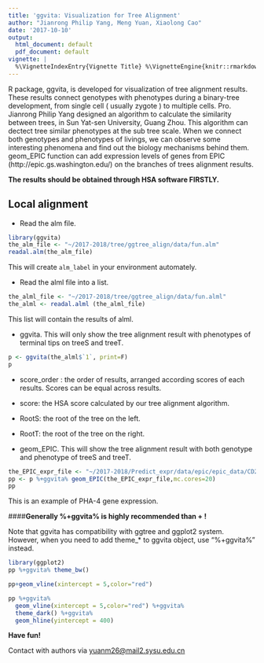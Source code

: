 ```yaml
---
title: 'ggvita: Visualization for Tree Alignment'
author: "Jianrong Philip Yang, Meng Yuan, Xiaolong Cao"
date: '2017-10-10'
output:
  html_document: default
  pdf_document: default
vignette: |
  %\VignetteIndexEntry{Vignette Title} %\VignetteEngine{knitr::rmarkdown} %\VignetteEncoding{UTF-8}
---
```


R package, ggvita, is developed for visualization of tree alignment results. These results connect genotypes with phenotypes during a binary-tree development, from single cell ( usually zygote ) to multiple cells. Pro. Jianrong Philip Yang designed an algorithm to calculate the similarity between trees, in Sun Yat-sen University, Guang Zhou. This algorithm can dectect tree similar phenotypes at the sub tree scale. When we connect both genotypes and phenotypes of livings, we can observe some interesting phenomena and find out the biology mechanisms behind them. geom_EPIC function can add expression levels of genes from EPIC (http://epic.gs.washington.edu/) on the branches of trees alignment results.


**The results should be obtained through HSA software FIRSTLY.**



## Local alignment 

* Read the alm file. 
```r
library(ggvita)
the_alm_file <- "~/2017-2018/tree/ggtree_align/data/fun.alm"
readal.alm(the_alm_file)
```
This will create `alm_label` in your environment automately.


* Read the alml file into a list. 

```r
the_alml_file <- "~/2017-2018/tree/ggtree_align/data/fun.alml"
the_alml <- readal.alml (the_alml_file)
```
This list will contain the results of alml.

* ggvita. This will only show the tree alignment result with phenotypes of terminal tips on treeS and treeT.

```r
p <- ggvita(the_alml$`1`, print=F)
p
```
  * score_order : the order of results, arranged according scores of each results. Scores can be equal across results.
  * score: the HSA score calculated by our tree alignment algorithm.
  * RootS: the root of the tree on the left.
  * RootT: the root of the tree on the right.
  
* geom_EPIC. This will show the tree alignment result with both genotype and phenotype of treeS and treeT.

```r

the_EPIC_expr_file <- "~/2017-2018/Predict_expr/data/epic/epic_data/CD20061215_pha4I2L_11.csv"
pp <- p %+ggvita% geom_EPIC(the_EPIC_expr_file,mc.cores=20)
pp
```
This is an example of PHA-4 gene expression.

####**Generally %+ggvita% is highly recommended than + !**

Note that ggvita has compatibility with ggtree and ggplot2 system.  However, when you need to add theme_* to ggvita object, use "%+ggvita%" instead.

```r
library(ggplot2)
pp %+ggvita% theme_bw() 

```
```r
pp+geom_vline(xintercept = 5,color="red")

```


```r
pp %+ggvita%
  geom_vline(xintercept = 5,color="red") %+ggvita% 
  theme_dark() %+ggvita% 
  geom_hline(yintercept = 400)

```

**Have fun!**  


Contact with authors via [yuanm26@mail2.sysu.edu.cn](yuanm26@mail2.sysu.edu.cn)

